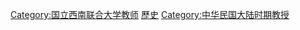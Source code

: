 [[Category:国立西南联合大学教师|Category:国立西南联合大学教师]]
[[Category:中華民國國立大專院校教授|歷史]]
[[Category:中华民国大陆时期教授|Category:中华民国大陆时期教授]]